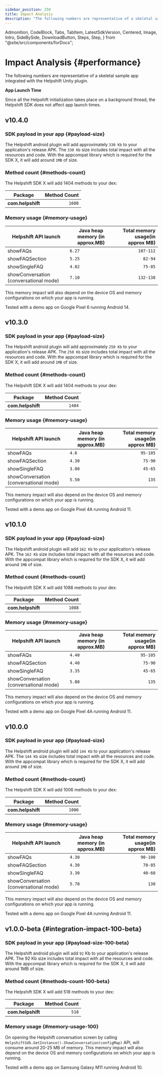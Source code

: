 ```yaml
---
sidebar_position: 250
title: Impact Analysis
description: "The following numbers are representative of a skeletal sample appintegrated with the Helpshift Unity plugin."
---
```


  Admonition,
  CodeBlock,
  Tabs,
  TabItem,
  LatestSdkVersion,
  Centered,
  Image,
  Intro,
  SideBySide,
  DownloadButton,
  Steps,
  Step,
} from "@site/src/components/forDocs";

# Impact Analysis {#performance}

<Intro>

The following numbers are representative of a skeletal sample app
integrated with the Helpshift Unity plugin.

</Intro>

<Admonition type="info" title="Note">

**App Launch Time**

Since all the Helpshift initialization takes place on a background thread, the Helpshift SDK does not affect app launch times.

</Admonition>

## v10.4.0

### SDK payload in your app {#payload-size}

The Helpshift android plugin will add approximately `330 Kb` to your application's release APK.
The `330 Kb` size includes total impact with all the resources and code.
With the appcompat library which is required for the SDK X, it will add around `1MB` of size.

### Method count {#methods-count}

The Helpshift SDK X will add 1404 methods to your dex:

| Package           | Method Count |
| ----------------- | -----------: |
| **com.helpshift** |       `1608` |

### Memory usage {#memory-usage}

| Helpshift API launch                   | Java heap memory (in approx.MB) | Total memory usage(in approx MB) |
| -------------------------------------- | ------------------------------- | -------------------------------: |
| showFAQs                               | `6.27`                          |                        `107-112` |
| showFAQSection                         | `5.25`                          |                          `82-94` |
| showSingleFAQ                          | `4.82`                          |                          `75-85` |
| showConversation (conversational mode) | `7.10`                          |                        `132-138` |

This memory impact will also depend on the device OS and memory configurations on which your app is running.

<Admonition type="info" title="Note">

Tested with a demo app on Google Pixel 6 running Android 14.

</Admonition>

## v10.3.0

### SDK payload in your app {#payload-size}

The Helpshift android plugin will add approximately `250 Kb` to your application's release APK.
The `250 Kb` size includes total impact with all the resources and code.
With the appcompat library which is required for the SDK X, it will add around `1MB` of size.

### Method count {#methods-count}

The Helpshift SDK X will add 1404 methods to your dex:

| Package           | Method Count |
| ----------------- | -----------: |
| **com.helpshift** |       `1404` |

### Memory usage {#memory-usage}

| Helpshift API launch                   | Java heap memory (in approx.MB) | Total memory usage(in approx MB) |
| -------------------------------------- | ------------------------------- | -------------------------------: |
| showFAQs                               | `4.6`                          |                         `95-105` |
| showFAQSection                         | `4.30`                          |                          `75-90` |
| showSingleFAQ                          | `3.80`                          |                          `45-65` |
| showConversation (conversational mode) | `5.50`                          |                            `135` |

This memory impact will also depend on the device OS and memory configurations on which your app is running.

<Admonition type="info" title="Note">

Tested with a demo app on Google Pixel 4A running Android 11.

</Admonition>


## v10.1.0

### SDK payload in your app {#payload-size}

The Helpshift android plugin will add `162 Kb` to your application's release APK.
The `162 Kb` size includes total impact with all the resources and code.
With the appcompat library which is required for the SDK X, it will add around `1MB` of size.

### Method count {#methods-count}

The Helpshift SDK X will add 1088 methods to your dex:

| Package           | Method Count |
| ----------------- | -----------: |
| **com.helpshift** |       `1088` |

### Memory usage {#memory-usage}

| Helpshift API launch                   | Java heap memory (in approx.MB) | Total memory usage(in approx MB) |
| -------------------------------------- | ------------------------------- | -------------------------------: |
| showFAQs                               | `4.40`                          |                         `95-105` |
| showFAQSection                         | `4.40`                          |                          `75-90` |
| showSingleFAQ                          | `3.35`                          |                          `45-65` |
| showConversation (conversational mode) | `5.80`                          |                            `135` |

This memory impact will also depend on the device OS and memory configurations on which your app is running.

<Admonition type="info" title="Note">

Tested with a demo app on Google Pixel 4A running Android 11.

</Admonition>

## v10.0.0

### SDK payload in your app {#payload-size}

The Helpshift android plugin will add `144 Kb` to your application's release APK.
The `144 Kb` size includes total impact with all the resources and code.
With the appcompat library which is required for the SDK X, it will add around `1MB` of size.

### Method count {#methods-count}

The Helpshift SDK X will add 1006 methods to your dex:

| Package           | Method Count |
| ----------------- | -----------: |
| **com.helpshift** |       `1006` |

### Memory usage {#memory-usage}

| Helpshift API launch                   | Java heap memory (in approx.MB) | Total memory usage(in approx MB) |
| -------------------------------------- | ------------------------------- | -------------------------------: |
| showFAQs                               | `4.30`                          |                         `90-100` |
| showFAQSection                         | `4.30`                          |                          `70-85` |
| showSingleFAQ                          | `3.30`                          |                          `40-60` |
| showConversation (conversational mode) | `5.70`                          |                            `130` |

This memory impact will also depend on the device OS and memory configurations on which your app is running.

<Admonition type="info" title="Note">

Tested with a demo app on Google Pixel 4A running Android 11.

</Admonition>

## v1.0.0-beta {#integration-impact-100-beta}

### SDK payload in your app {#payload-size-100-beta}

The Helpshift android plugin will add `92` Kb to your application's release APK. The 92 Kb size includes total impact with all the resources and code. With the appcompat library which is required for the SDK X, it will add around 1MB of size.

### Method count {#methods-count-100-beta}

The Helpshift SDK X will add 518 methods to your dex:

| Package           | Method Count |
| ----------------- | -----------: |
| **com.helpshift** |        `518` |

### Memory usage {#memory-usage-100}

On opening the Helpshift conversation screen by calling `HelpshiftSdk.GetInstance().ShowConversation(configMap)` API, will consume around 20-25 MB of memory. This memory impact will also depend on the device OS and memory configurations on which your app is running.

<Admonition type="info" title="Note">

Tested with a demo app on Samsung Galaxy M11 running Android 10.

</Admonition>
